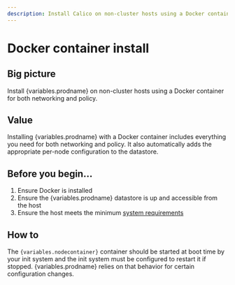 ```yaml
---
description: Install Calico on non-cluster hosts using a Docker container.
---
```


# Docker container install


## Big picture

Install {variables.prodname} on non-cluster hosts using a Docker container for both networking and policy.

## Value

Installing {variables.prodname} with a Docker container includes everything you need for both networking and policy. It also automatically adds the appropriate per-node configuration to the datastore.

## Before you begin...

1. Ensure Docker is installed
1. Ensure the {variables.prodname} datastore is up and accessible from the host
1. Ensure the host meets the minimum [system requirements](../requirements.mdx)

## How to

The `{variables.nodecontainer}` container should be started at boot time by your init system and the init system must be configured to restart it if stopped. {variables.prodname} relies on that behavior for certain configuration changes.

<DockerContainerService />

